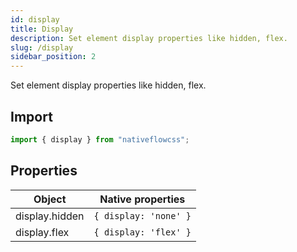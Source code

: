 ```yaml
---
id: display
title: Display
description: Set element display properties like hidden, flex.
slug: /display
sidebar_position: 2
---
```


Set element display properties like hidden, flex.

## Import

```js title="src/screens/Component.js"
import { display } from "nativeflowcss";
```

## Properties

| Object        | Native properties         |
| ------------- | ------------------------- |
| display.hidden   | `{ display: 'none' }` |
| display.flex | `{ display: 'flex' }`      |
